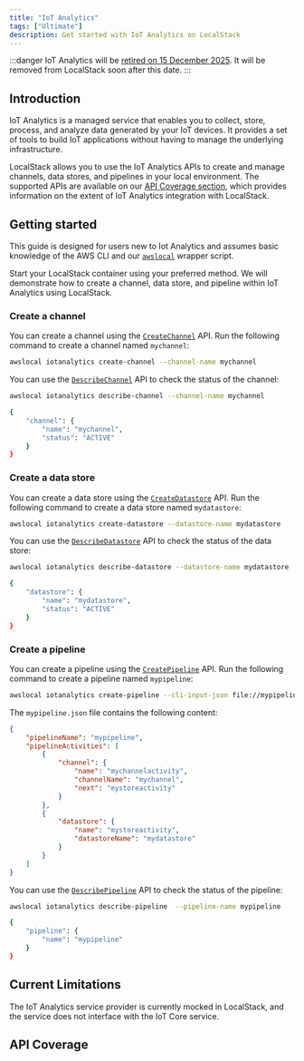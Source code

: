 ```yaml
---
title: "IoT Analytics"
tags: ["Ultimate"]
description: Get started with IoT Analytics on LocalStack
---
```



:::danger
IoT Analytics will be [retired on 15 December 2025](https://docs.aws.amazon.com/iotanalytics/latest/userguide/iotanalytics-end-of-support.html).
It will be removed from LocalStack soon after this date.
:::

## Introduction

IoT Analytics is a managed service that enables you to collect, store, process, and analyze data generated by your IoT devices.
It provides a set of tools to build IoT applications without having to manage the underlying infrastructure.

LocalStack allows you to use the IoT Analytics APIs to create and manage channels, data stores, and pipelines in your local environment.
The supported APIs are available on our [API Coverage section](#api-coverage), which provides information on the extent of IoT Analytics integration with LocalStack.

## Getting started

This guide is designed for users new to Iot Analytics and assumes basic knowledge of the AWS CLI and our [`awslocal`](https://github.com/localstack/awscli-local) wrapper script.

Start your LocalStack container using your preferred method.
We will demonstrate how to create a channel, data store, and pipeline within IoT Analytics using LocalStack.

### Create a channel

You can create a channel using the [`CreateChannel`](https://docs.aws.amazon.com/iotanalytics/latest/APIReference/API_CreateChannel.html) API.
Run the following command to create a channel named `mychannel`:

```bash
awslocal iotanalytics create-channel --channel-name mychannel
```

You can use the [`DescribeChannel`](https://docs.aws.amazon.com/iotanalytics/latest/APIReference/API_DescribeChannel.html) API to check the status of the channel:

```bash
awslocal iotanalytics describe-channel --channel-name mychannel
```

```bash title="Output"
{
    "channel": {
        "name": "mychannel",
        "status": "ACTIVE"
    }
}
```

### Create a data store

You can create a data store using the [`CreateDatastore`](https://docs.aws.amazon.com/iotanalytics/latest/APIReference/API_CreateDatastore.html) API.
Run the following command to create a data store named `mydatastore`:

```bash
awslocal iotanalytics create-datastore --datastore-name mydatastore
```

You can use the [`DescribeDatastore`](https://docs.aws.amazon.com/iotanalytics/latest/APIReference/API_DescribeDatastore.html) API to check the status of the data store:

```bash
awslocal iotanalytics describe-datastore --datastore-name mydatastore
```

```bash title="Output"
{
    "datastore": {
        "name": "mydatastore",
        "status": "ACTIVE"
    }
}
```

### Create a pipeline

You can create a pipeline using the [`CreatePipeline`](https://docs.aws.amazon.com/iotanalytics/latest/APIReference/API_CreatePipeline.html) API.
Run the following command to create a pipeline named `mypipeline`:

```bash
awslocal iotanalytics create-pipeline --cli-input-json file://mypipeline.json
```

The `mypipeline.json` file contains the following content:

```json showshowLineNumbers
{
    "pipelineName": "mypipeline",
    "pipelineActivities": [
        {
            "channel": {
                "name": "mychannelactivity",
                "channelName": "mychannel",
                "next": "mystoreactivity"
            }
        },
        {
            "datastore": {
                "name": "mystoreactivity",
                "datastoreName": "mydatastore"
            }
        }
    ]
}
```

You can use the [`DescribePipeline`](https://docs.aws.amazon.com/iotanalytics/latest/APIReference/API_DescribePipeline.html) API to check the status of the pipeline:

```bash
awslocal iotanalytics describe-pipeline  --pipeline-name mypipeline
```

```bash title="Output"
{
    "pipeline": {
        "name": "mypipeline"
    }
}
```

## Current Limitations

The IoT Analytics service provider is currently mocked in LocalStack, and the service does not interface with the IoT Core service.

## API Coverage

<FeatureCoverage service="iotanalytics" client:load />
